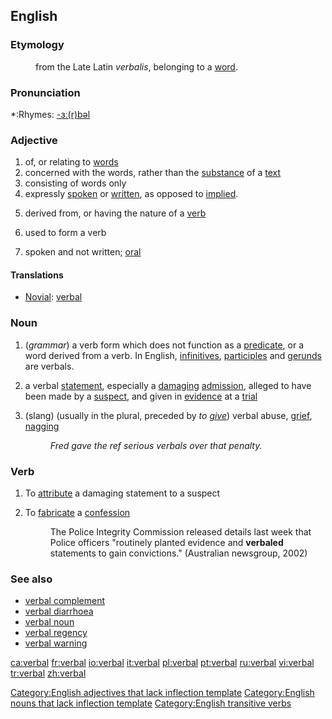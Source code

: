 ==English==
===Etymology===
:from the Late Latin ''verbalis'', belonging to a [[word]].

===Pronunciation===
*:Rhymes: [[Rhymes:English:-ɜː(r)bəl|-ɜː(r)bəl]]

===Adjective===
{{en-adj|-}}

# of, or relating to [[word]]s
# concerned with the words, rather than the [[substance]] of a [[text]]
# consisting of words only
# expressly [[spoken]] or [[written]], as opposed to [[implied]].
# {{italbrac|grammar}} derived from, or having the nature of a [[verb]]
# {{italbrac|grammar}} used to form a verb
# spoken and not written; [[oral]]

====Translations====
{{top}}
*[[Novial]]: [[verbal]]
{{mid}}
{{bottom}}

===Noun===
{{en-noun}}
#(''grammar'') a verb form which does not function as a [[predicate]], or a word derived from a verb. In English, [[infinitive]]s, [[participle]]s and [[gerund]]s are verbals.
#{{rfv-sense}} a verbal [[statement]], especially a [[damaging]] [[admission]], alleged to have been made by a [[suspect]], and given in [[evidence]] at a [[trial]]
#{{rfv-sense}} (slang) (usually in the plural, preceded by ''to [[give]]'') verbal abuse, [[grief]], [[nag]]ging
#:''Fred gave the ref serious verbals over that penalty.''

===Verb===
{{en-verb}}
#{{rfv-sense}} {{transitive}} To [[attribute]] a damaging statement to a suspect
#{{rfv-sense}} {{transitive}} To [[fabricate]] a [[confession]]
#:The Police Integrity Commission released details last week that Police officers "routinely planted evidence and '''verbaled''' statements to gain convictions." (Australian newsgroup, 2002)

===See also===
*[[verbal complement]]
*[[verbal diarrhoea]]
*[[verbal noun]]
*[[verbal regency]]
*[[verbal warning]]

[[Category:English adjectives that lack inflection template]]
[[Category:English nouns that lack inflection template]]
[[Category:English transitive verbs]]

[[ca:verbal]]
[[fr:verbal]]
[[io:verbal]]
[[it:verbal]]
[[pl:verbal]]
[[pt:verbal]]
[[ru:verbal]]
[[vi:verbal]]
[[tr:verbal]]
[[zh:verbal]]
